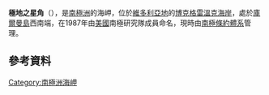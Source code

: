 {{coord|73|38|S|169|40|E|display=title}}

'''極地之星角'''（{{lang-en|Cape Polar Star}}），是[[南極洲|南極洲]]的海岬，位於[[維多利亞地|維多利亞地]]的[[博克格雷溫克海岸|博克格雷溫克海岸]]，處於[[庫爾曼島|庫爾曼島]]西南端，在1987年由[[美國|美國]]南極研究隊成員命名，現時由[[南極條約體系|南極條約體系]]管理。

==參考資料==
{{usgs-gazetteer}}

{{DEFAULTSORT:Cape Polar Star}}
[[Category:南極洲海岬|Category:南極洲海岬]]


{{BorchgrevinkCoast-geo-stub}}